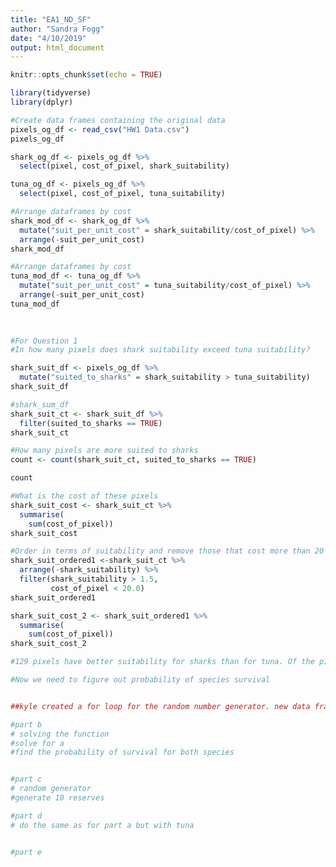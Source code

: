 ```yaml
---
title: "EA1_ND_SF"
author: "Sandra Fogg"
date: "4/10/2019"
output: html_document
---
```


```r
knitr::opts_chunk$set(echo = TRUE)
```

```r
library(tidyverse)
library(dplyr)
```

```r
#Create data frames containing the original data
pixels_og_df <- read_csv("HW1 Data.csv")
pixels_og_df

shark_og_df <- pixels_og_df %>% 
  select(pixel, cost_of_pixel, shark_suitability)

tuna_og_df <- pixels_og_df %>% 
  select(pixel, cost_of_pixel, tuna_suitability)
```
```r
#Arrange dataframes by cost
shark_mod_df <- shark_og_df %>% 
  mutate("suit_per_unit_cost" = shark_suitability/cost_of_pixel) %>% 
  arrange(-suit_per_unit_cost)
shark_mod_df

#Arrange dataframes by cost
tuna_mod_df <- tuna_og_df %>% 
  mutate("suit_per_unit_cost" = tuna_suitability/cost_of_pixel) %>% 
  arrange(-suit_per_unit_cost)
tuna_mod_df
  
  
```
```r
#For Question 1
#In how many pixels does shark suitability exceed tuna suitability?

shark_suit_df <- pixels_og_df %>% 
  mutate("suited_to_sharks" = shark_suitability > tuna_suitability)
shark_suit_df

#shark_sum_df 
shark_suit_ct <- shark_suit_df %>% 
  filter(suited_to_sharks == TRUE)
shark_suit_ct

#How many pixels are more suited to sharks
count <- count(shark_suit_ct, suited_to_sharks == TRUE)

count

#What is the cost of these pixels
shark_suit_cost <- shark_suit_ct %>% 
  summarise(
    sum(cost_of_pixel))
shark_suit_cost

#Order in terms of suitability and remove those that cost more than 20 million per pixel and those whose suitability is less than 1.5
shark_suit_ordered1 <-shark_suit_ct %>% 
  arrange(-shark_suitability) %>% 
  filter(shark_suitability > 1.5,
         cost_of_pixel < 20.0)
shark_suit_ordered1

shark_suit_cost_2 <- shark_suit_ordered1 %>% 
  summarise(
    sum(cost_of_pixel))
shark_suit_cost_2

#129 pixels have better suitability for sharks than for tuna. Of the pixels best suited for sharks, we would conserve the highest suitability pixels that fit within the budget whose cost is less than 20 million per pixel and suitability is greater than 1.5.  The total cost is 175.7348 million. 

#Now we need to figure out probability of species survival


##kyle created a for loop for the random number generator. new data frame, shark prob calc tuna prob calc

```
```r
#part b
# solving the function
#solve for a
#find the probability of survival for both species


#part c
# random generator
#generate 10 reserves

#part d
# do the same as for part a but with tuna


#part e
```

